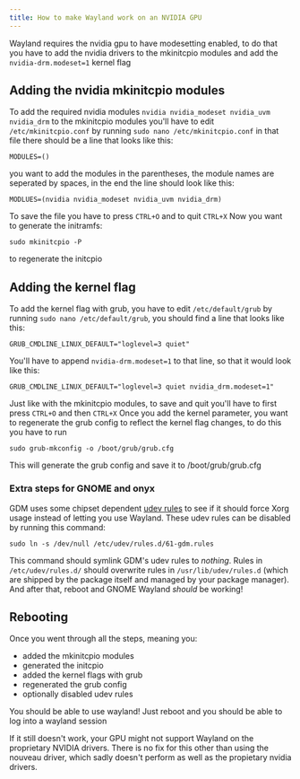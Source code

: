 ```yaml
---
title: How to make Wayland work on an NVIDIA GPU
---
```

Wayland requires the nvidia gpu to have modesetting enabled, to do that you have to add the nvidia drivers to the mkinitcpio modules and add the `nvidia-drm.modeset=1` kernel flag

## Adding the nvidia mkinitcpio modules
To add the required nvidia modules `nvidia nvidia_modeset nvidia_uvm nvidia_drm` to the mkinitcpio modules you'll have to edit `/etc/mkinitcpio.conf` by running `sudo nano /etc/mkinitcpio.conf`
in that file there should be a line that looks like this:
```
MODULES=()
```
you want to add the modules in the parentheses, the module names are seperated by spaces, in the end the line should look like this:
```
MODLUES=(nvidia nvidia_modeset nvidia_uvm nvidia_drm)
```
To save the file you have to press `CTRL+O` and to quit `CTRL+X`
Now you want to generate the initramfs:
```
sudo mkinitcpio -P
```
to regenerate the initcpio

## Adding the kernel flag
To add the kernel flag with grub, you have to edit `/etc/default/grub` by running `sudo nano /etc/default/grub`, you should find a line that looks like this:
```
GRUB_CMDLINE_LINUX_DEFAULT="loglevel=3 quiet"
```
You'll have to append `nvidia-drm.modeset=1` to that line, so that it would look like this:

 ```
GRUB_CMDLINE_LINUX_DEFAULT="loglevel=3 quiet nvidia_drm.modeset=1"
```
Just like with the mkinitcpio modules, to save and quit you'll have to first press `CTRL+O` and then `CTRL+X`
Once you add the kernel parameter, you want to regenerate the grub config to reflect the kernel flag changes, to do this you have to run
```
sudo grub-mkconfig -o /boot/grub/grub.cfg
```
This will generate the grub config and save it to /boot/grub/grub.cfg

### Extra steps for GNOME and onyx
GDM uses some chipset dependent [udev rules](https://wiki.archlinux.org/title/Udev) to see if it should force Xorg usage instead of letting you use Wayland. These udev rules can be disabled by running this command:
```
sudo ln -s /dev/null /etc/udev/rules.d/61-gdm.rules
```
This command should symlink GDM's udev rules to *nothing*. Rules in `/etc/udev/rules.d/` should overwrite rules in `/usr/lib/udev/rules.d` (which are shipped by the package itself and managed by your package manager).
And after that, reboot and GNOME Wayland *should* be working!


## Rebooting
Once you went through all the steps, meaning you:
- added the mkinitcpio modules
- generated the initcpio
- added the kernel flags with grub
- regenerated the grub config
- optionally disabled udev rules

You should be able to use wayland! Just reboot and you should be able to log into a wayland session


If it still doesn't work, your GPU might not support Wayland on the proprietary NVIDIA drivers. There is no fix for this other than using the nouveau driver, which sadly doesn't perform as well as the propietary nvidia drivers.
